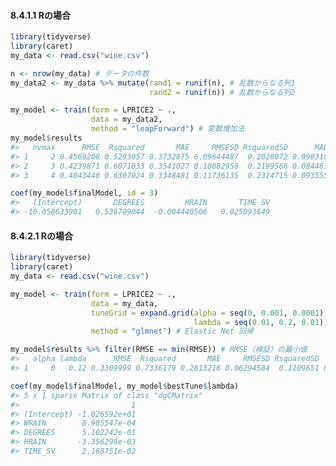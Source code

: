 #### 8.4.1.1 Rの場合

```r
library(tidyverse)
library(caret)
my_data <- read.csv("wine.csv")

n <- nrow(my_data) # データの件数
my_data2 <- my_data %>% mutate(rand1 = runif(n), # 乱数からなる列1
                               rand2 = runif(n)) # 乱数からなる列2
```

```r
my_model <- train(form = LPRICE2 ~ .,
                  data = my_data2,
                  method = "leapForward") # 変数増加法
my_model$results
#>   nvmax      RMSE  Rsquared       MAE     RMSESD RsquaredSD      MAESD
#> 1     2 0.4569208 0.5293057 0.3732875 0.09644487  0.2028072 0.09831864
#> 2     3 0.4239871 0.6071033 0.3541027 0.10882958  0.2199566 0.08446131
#> 3     4 0.4043440 0.6307024 0.3348481 0.11736135  0.2324715 0.09355537
```

```r
coef(my_model$finalModel, id = 3)
#>   (Intercept)       DEGREES         HRAIN       TIME_SV 
#> -10.058633901   0.536709044  -0.004440506   0.025093649 
```

#### 8.4.2.1 Rの場合

```r
library(tidyverse)
library(caret)
my_data <- read.csv("wine.csv")

my_model <- train(form = LPRICE2 ~ .,
                  data = my_data,
                  tuneGrid = expand.grid(alpha = seq(0, 0.001, 0.0001),
                                         lambda = seq(0.01, 0.2, 0.01)),
                  method = "glmnet") # Elastic Net 回帰

my_model$results %>% filter(RMSE == min(RMSE)) # RMSE（検証）の最小値
#>   alpha lambda      RMSE  Rsquared       MAE     RMSESD RsquaredSD     MAESD
#> 1     0   0.12 0.3309999 0.7336179 0.2813216 0.06294584  0.1109651 0.0552441
```

```r
coef(my_model$finalModel, my_model$bestTune$lambda)
#> 5 x 1 sparse Matrix of class "dgCMatrix"
#>                         1
#> (Intercept) -1.026592e+01
#> WRAIN        8.905547e-04
#> DEGREES      5.102242e-01
#> HRAIN       -3.356299e-03
#> TIME_SV      2.168751e-02
```

